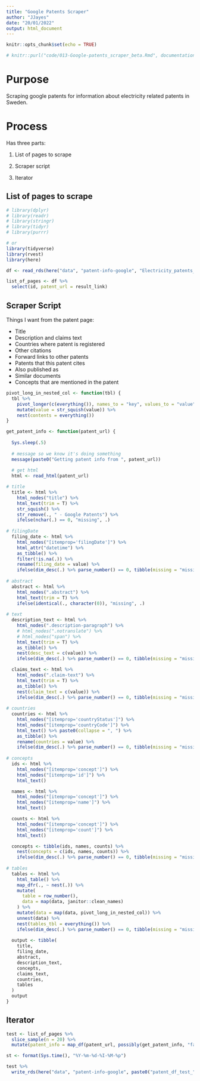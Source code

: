 ```yaml
---
title: "Google Patents Scraper"
author: "JJayes"
date: "20/01/2022"
output: html_document
---
```


```r
knitr::opts_chunk$set(echo = TRUE)
```

```r
# knitr::purl("code/013-Google-patents_scraper_beta.Rmd", documentation = 2)
```

# Purpose

Scraping google patents for information about electricity related patents in Sweden.

# Process

Has three parts:

1. List of pages to scrape

2. Scraper script

3. Iterator

## List of pages to scrape

```r
# library(dplyr)
# library(readr)
# library(stringr)
# library(tidyr)
# library(purrr)

# or
library(tidyverse)
library(rvest)
library(here)

```

```r
df <- read_rds(here("data", "patent-info-google", "Electricity_patents_list_Google_Patents.rds"))

list_of_pages <- df %>% 
  select(id, patent_url = result_link)
```

## Scraper Script

Things I want from the patent page:

* Title
* Description and claims text
* Countries where patent is registered
* Other citations
* Forward links to other patents
* Patents that this patent cites
* Also published as
* Similar documents
* Concepts that are mentioned in the patent

```r
pivot_long_in_nested_col <- function(tbl) {
  tbl %>% 
    pivot_longer(c(everything()), names_to = "key", values_to = "value") %>%
    mutate(value = str_squish(value)) %>% 
    nest(contents = everything())
}
```


```r
get_patent_info <- function(patent_url) {
  
  Sys.sleep(.5)
  
  # message so we know it's doing something
  message(paste0("Getting patent info from ", patent_url))
  
  # get html
  html <- read_html(patent_url)

# title
  title <- html %>%
    html_nodes("title") %>%
    html_text(trim = T) %>%
    str_squish() %>%
    str_remove(., " - Google Patents") %>% 
    ifelse(nchar(.) == 0, "missing", .)
  
# filingDate
  filing_date <- html %>% 
    html_nodes("[itemprop='filingDate']") %>% 
    html_attr("datetime") %>% 
    as_tibble() %>% 
    filter(!is.na(.)) %>% 
    rename(filing_date = value) %>% 
    ifelse(dim_desc(.) %>% parse_number() == 0, tibble(missing = "missing"), .)
  
# abstract
  abstract <- html %>% 
    html_nodes(".abstract") %>% 
    html_text(trim = T) %>%
    ifelse(identical(., character(0)), "missing", .)
  
# text
  description_text <- html %>%
    html_nodes(".description-paragraph") %>%
    # html_nodes(".notranslate") %>%
    # html_nodes("span") %>%
    html_text(trim = T) %>%
    as_tibble() %>%
    nest(desc_text = c(value)) %>% 
    ifelse(dim_desc(.) %>% parse_number() == 0, tibble(missing = "missing"), .)

  claims_text <- html %>%
    html_nodes(".claim-text") %>%
    html_text(trim = T) %>%
    as_tibble() %>%
    nest(claim_text = c(value)) %>% 
    ifelse(dim_desc(.) %>% parse_number() == 0, tibble(missing = "missing"), .)
  
# countries
  countries <- html %>%
    html_nodes("[itemprop='countryStatus']") %>%
    html_nodes("[itemprop='countryCode']") %>%
    html_text() %>% paste0(collapse = ", ") %>% 
    as_tibble() %>% 
    rename(countries = value) %>% 
    ifelse(dim_desc(.) %>% parse_number() == 0, tibble(missing = "missing"), .)
 
# concepts
  ids <- html %>%
    html_nodes("[itemprop='concept']") %>%
    html_nodes("[itemprop='id']") %>%
    html_text()

  names <- html %>%
    html_nodes("[itemprop='concept']") %>%
    html_nodes("[itemprop='name']") %>%
    html_text()

  counts <- html %>%
    html_nodes("[itemprop='concept']") %>%
    html_nodes("[itemprop='count']") %>%
    html_text()

  concepts <- tibble(ids, names, counts) %>%
    nest(concepts = c(ids, names, counts)) %>% 
    ifelse(dim_desc(.) %>% parse_number() == 0, tibble(missing = "missing"), .)
  
# tables
  tables <- html %>%
    html_table() %>%
    map_dfr(., ~ nest(.)) %>%
    mutate(
      table = row_number(),
      data = map(data, janitor::clean_names)
    ) %>%
    mutate(data = map(data, pivot_long_in_nested_col)) %>%
    unnest(data) %>%
    nest(tables_tbl = everything()) %>% 
    ifelse(dim_desc(.) %>% parse_number() == 0, tibble(missing = "missing"), .)
  
  output <- tibble(
    title,
    filing_date,
    abstract,
    description_text,
    concepts,
    claims_text,
    countries,
    tables
  )
  output
}

```

## Iterator

```r
test <- list_of_pages %>% 
  slice_sample(n = 20) %>% 
  mutate(patent_info = map_df(patent_url, possibly(get_patent_info, "failed")))

st <- format(Sys.time(), "%Y-%m-%d-%I-%M-%p")

test %>% 
  write_rds(here("data", "patent-info-google", paste0("patent_df_test_", st, ".rds")), compress = "gz")
```

